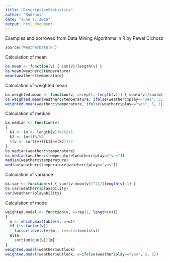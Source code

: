 ```yaml
---
title: "DescriptiveStatistics"
author: "Rudrani"
date: "June 7, 2016"
output: html_document
---
```

Examples and borrowed from 
Data Mining Algorithms in R by Pawel Cichosz
```r
source("WeatherData.R")
```

Calculation of mean

```r
bs.mean <- function(v) { sum(v)/length(v) }
bs.mean(weatherc$temperature)
mean(weatherc$temperature)
```

Calculation of weighted mean

```r
bs.weighted.mean <- function(v, w=rep(1, length(v))) { sum(w*v)/sum(w) }
bs.weighted.mean(weatherc$temperature, ifelse(weatherc$play=="yes", 5, 1))
weighted.mean(weatherc$temperature, ifelse(weatherc$play=="yes", 5, 1))
```


Calculation of median
```r
bs.median <- function(v)
{
  k1 <- (m <- length(v))%/%2+1
  k2 <- (m+1)%/%2
  ((v <- sort(v))[k1]+v[k2])/2
}
bs.median(weatherc$temperature)
bs.median(weatherc$temperature[weatherc$play=="yes"])
median(weatherc$temperature)
median(weatherc$temperature[weatherc$play=="yes"])
```

Calculation of variance

```r
bs.var <- function(v) { sum((v-mean(v))^2)/(length(v)-1) }
bs.var(weatherr$playability)
var(weatherr$playability)

```

Calculation of mode


```r
weighted.modal <- function(v, w=rep(1, length(v)))
{
  m <- which.max(table(v, w=w))
  if (is.factor(v))
    factor(levels(v)[m], levels=levels(v))
  else
    sort(unique(v))[m]
}
weighted.modal(weather$outlook)
weighted.modal(weather$outlook, w=ifelse(weather$play=="yes", 2, 1))

```

